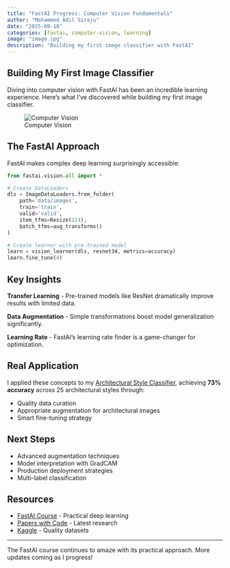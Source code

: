 ```yaml
---
title: "FastAI Progress: Computer Vision Fundamentals"
author: "Mohammed Adil Siraju"
date: "2025-09-18"
categories: [fastai, computer-vision, learning]
image: "image.jpg"
description: "Building my first image classifier with FastAI"
---
```


## Building My First Image Classifier

Diving into computer vision with FastAI has been an incredible learning experience. Here's what I've discovered while building my first image classifier.

![Computer Vision](image.jpg)

## The FastAI Approach

FastAI makes complex deep learning surprisingly accessible:

```python
from fastai.vision.all import *

# Create DataLoaders
dls = ImageDataLoaders.from_folder(
    path='data/images', 
    train='train', 
    valid='valid',
    item_tfms=Resize(224),
    batch_tfms=aug_transforms()
)

# Create learner with pre-trained model
learn = vision_learner(dls, resnet34, metrics=accuracy)
learn.fine_tune(4)
```

## Key Insights

**Transfer Learning** - Pre-trained models like ResNet dramatically improve results with limited data.

**Data Augmentation** - Simple transformations boost model generalization significantly.

**Learning Rate** - FastAI's learning rate finder is a game-changer for optimization.

## Real Application

I applied these concepts to my [Architectural Style Classifier](https://github.com/adilsiraju/Architecture-Style-Classifier/), achieving **73% accuracy** across 25 architectural styles through:

- Quality data curation
- Appropriate augmentation for architectural images  
- Smart fine-tuning strategy

## Next Steps

- Advanced augmentation techniques
- Model interpretation with GradCAM
- Production deployment strategies
- Multi-label classification

## Resources

- [FastAI Course](https://course.fast.ai/) - Practical deep learning
- [Papers with Code](https://paperswithcode.com/) - Latest research
- [Kaggle](https://www.kaggle.com/datasets) - Quality datasets

---

The FastAI course continues to amaze with its practical approach. More updates coming as I progress!
